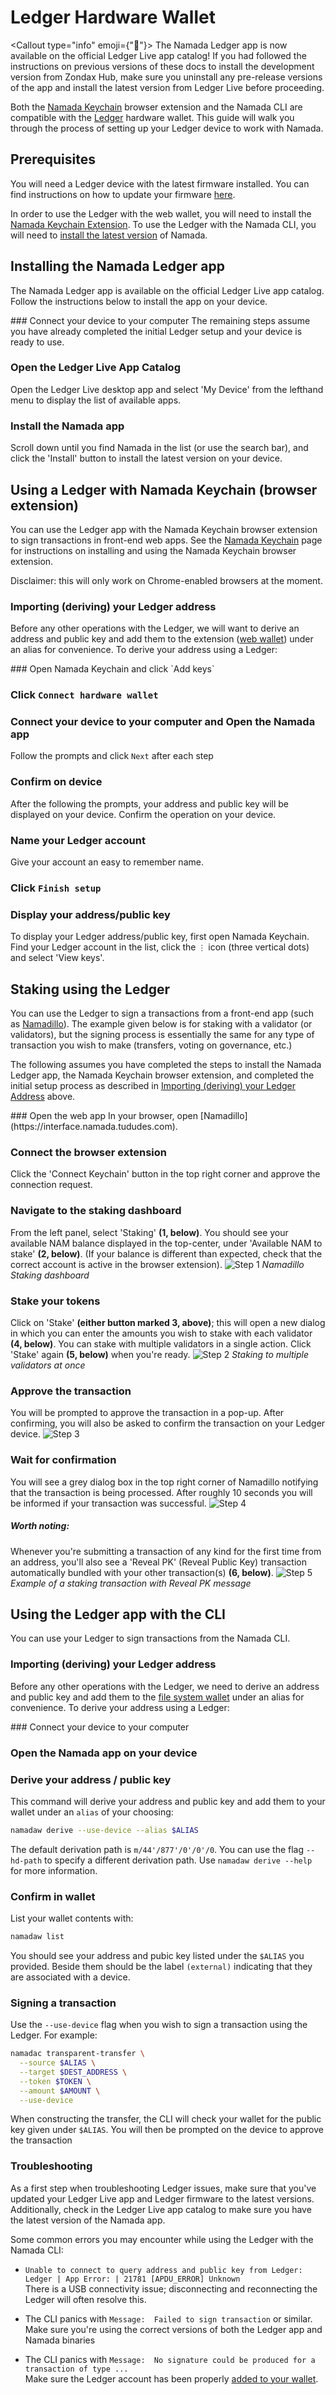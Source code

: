 
# Ledger Hardware Wallet

<Callout type="info" emoji={"🎉"}>
The Namada Ledger app is now available on the official Ledger Live app catalog! If you had followed the instructions on previous versions of these 
docs to install the development version from Zondax Hub, make sure you uninstall any pre-release versions of the app and install the latest 
version from Ledger Live before proceeding.
</Callout>

Both the [Namada Keychain](./web-wallet.mdx) browser extension and the Namada CLI are compatible with the [Ledger](https://www.ledger.com/) hardware wallet. 
This guide will walk you through the process of setting up your Ledger device to work with Namada.

## Prerequisites
You will need a Ledger device with the latest firmware installed. You can find instructions on how to update your firmware [here](https://support.ledger.com/hc/en-us/articles/360002731113-Update-device-firmware).

In order to use the Ledger with the web wallet, you will need to install the [Namada Keychain Extension](./web-wallet.mdx#install). To use the Ledger with the Namada CLI, 
you will need to [install the latest version](./../../introduction/install.mdx) of Namada.

## Installing the Namada Ledger app
The Namada Ledger app is available on the official Ledger Live app catalog. Follow the instructions below to install the app on your device.

<Steps>
### Connect your device to your computer 
The remaining steps assume you have already completed the initial Ledger setup and your device is ready to use.

### Open the Ledger Live App Catalog
Open the Ledger Live desktop app and select 'My Device' from the lefthand menu to display the list of available apps.

### Install the Namada app
Scroll down until you find Namada in the list (or use the search bar), and click the 'Install' button to install the latest version on your device.

</Steps>

## Using a Ledger with Namada Keychain (browser extension)

You can use the Ledger app with the Namada Keychain browser extension to sign transactions in front-end web apps. See the 
[Namada Keychain](./web-wallet.mdx) page for instructions on installing and using the Namada Keychain browser extension.

<Callout>
Disclaimer: this will only work on Chrome-enabled browsers at the moment.
</Callout>

### Importing (deriving) your Ledger address
Before any other operations with the Ledger, we will want to derive an address and public key and add them to the extension ([web wallet](./web-wallet.mdx)) under an alias for convenience.
To derive your address using a Ledger:

<Steps>
### Open Namada Keychain and click `Add keys`

### Click `Connect hardware wallet`

### Connect your device to your computer and Open the Namada app
Follow the prompts and click `Next` after each step

### Confirm on device
After the following the prompts, your address and public key will be displayed on your device. Confirm the operation on your device.

### Name your Ledger account
Give your account an easy to remember name.

### Click `Finish setup`
</Steps>

### Display your address/public key
To display your Ledger address/public key, first open Namada Keychain. Find your Ledger account in the list, click the `⋮` icon (three vertical dots) and select 'View keys'. 

## Staking using the Ledger
You can use the Ledger to sign a transactions from a front-end app (such as [Namadillo](./../../integrating-with-namada/interface.mdx)). The example given below is 
for staking with a validator (or validators), but the signing process is essentially the same for any type of transaction you wish to make (transfers, voting on governance, etc.)  

The following assumes you have completed the steps to install the Namada Ledger app, the Namada Keychain browser extension, and completed the initial setup process as described 
in [Importing (deriving) your Ledger Address](#importing-deriving-your-ledger-address) above.

<Steps>
### Open the web app
In your browser, open [Namadillo](https://interface.namada.tududes.com).

### Connect the browser extension
Click the 'Connect Keychain' button in the top right corner and approve the connection request.

### Navigate to the staking dashboard
From the left panel, select 'Staking' **(1, below)**. You should see your available NAM balance displayed in the top-center, under 'Available NAM to stake' **(2, below)**. 
(If your balance is different than expected, check that the correct account is active in the browser extension).
![Step 1](../../../public/images/namadillo/stake1.png)
*Namadillo Staking dashboard*
### Stake your tokens
Click on 'Stake' **(either button marked 3, above)**; this will open a new dialog in which you can enter the amounts you wish to stake with each validator **(4, below)**. 
You can stake with multiple validators in a single action. Click 'Stake' again **(5, below)** when you're ready.
![Step 2](../../../public/images/namadillo/stake2.png)
*Staking to multiple validators at once*

### Approve the transaction
You will be prompted to approve the transaction in a pop-up. After confirming, you will also be asked to confirm the transaction on your Ledger device.
![Step 3](../../../public/images/namadillo/stake3.png)

### Wait for confirmation
You will see a grey dialog box in the top right corner of Namadillo notifying that the transaction is being processed. After roughly 10 seconds you will be informed 
if your transaction was successful.
![Step 4](../../../public/images/namadillo/stake4.png)
</Steps>

##### Worth noting:
Whenever you're submitting a transaction of any kind for the first time from an address, you'll also see a 'Reveal PK' (Reveal Public Key) transaction automatically bundled with your other transaction(s) **(6, below)**. 
![Step 5](../../../public/images/namadillo/stake5.png)
*Example of a staking transaction with Reveal PK message*
## Using the Ledger app with the CLI
You can use your Ledger to sign transactions from the Namada CLI.

### Importing (deriving) your Ledger address
Before any other operations with the Ledger, we need to derive an address and public key and add them to the [file system wallet](./file-system-wallet.mdx) under an alias for convenience.
To derive your address using a Ledger:

<Steps>
### Connect your device to your computer

### Open the Namada app on your device

### Derive your address / public key
This command will derive your address and public key and add them to your wallet under an `alias` of your choosing:
```bash copy
namadaw derive --use-device --alias $ALIAS
```
The default derivation path is `m/44'/877'/0'/0'/0`. You can use the flag `--hd-path` to specify a different derivation path. Use `namadaw derive --help` for more information.

### Confirm in wallet
List your wallet contents with:
```bash copy
namadaw list
```
You should see your address and pubic key listed under the `$ALIAS` you provided. Beside them should be the label `(external)` indicating that they are associated with a device.
</Steps>

### Signing a transaction
Use the `--use-device` flag when you wish to sign a transaction using the Ledger. For example:
```bash copy
namadac transparent-transfer \
  --source $ALIAS \
  --target $DEST_ADDRESS \
  --token $TOKEN \
  --amount $AMOUNT \
  --use-device
```
When constructing the transfer, the CLI will check your wallet for the public key given under `$ALIAS`. You will then be prompted on the device to approve the transaction

### Troubleshooting
As a first step when troubleshooting Ledger issues, make sure that you've updated your Ledger Live app and Ledger firmware to the latest versions. 
Additionally, check in the Ledger Live app catalog to make sure you have the latest version of the Namada app.

Some common errors you may encounter while using the Ledger with the Namada CLI:

- `Unable to connect to query address and public key from Ledger: Ledger | App Error: | 21781 [APDU_ERROR] Unknown`  
There is a USB connectivity issue; disconnecting and reconnecting the Ledger will often resolve this.

- The CLI panics with `Message:  Failed to sign transaction` or similar.  
Make sure you're using the correct versions of both the Ledger app and Namada binaries

- The CLI panics with `Message:  No signature could be produced for a transaction of type ...`  
Make sure the Ledger account has been properly [added to your wallet](#importing-deriving-your-ledger-address-1).
